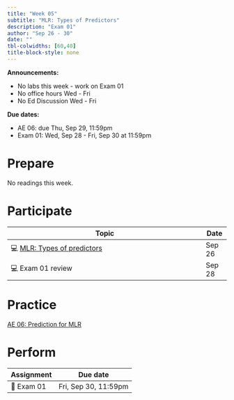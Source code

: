 ```yaml
---
title: "Week 05"
subtitle: "MLR: Types of Predictors"
description: "Exam 01"
author: "Sep 26 - 30"
date: ""
tbl-colwidths: [60,40]
title-block-style: none
---
```


::: callout-important
**Announcements:**

-   No labs this week - work on Exam 01
-   No office hours Wed - Fri
-   No Ed Discussion Wed - Fri

**Due dates:**

-   AE 06: due Thu, Sep 29, 11:59pm
-   Exam 01: Wed, Sep 28 - Fri, Sep 30 at 11:59pm
:::

# Prepare

No readings this week.

# Participate

| Topic                                                          | Date   |
|----------------------------------------------------------------|--------|
| 💻 [MLR: Types of predictors](../slides/09-mlr-predictors.qmd) | Sep 26 |
| 💻 Exam 01 review                                              | Sep 28 |

# Practice

[AE 06: Prediction for MLR](../ae/ae-06-prediction.qmd)

# Perform

| Assignment | Due date             |
|------------|----------------------|
| 📝 Exam 01 | Fri, Sep 30, 11:59pm |
